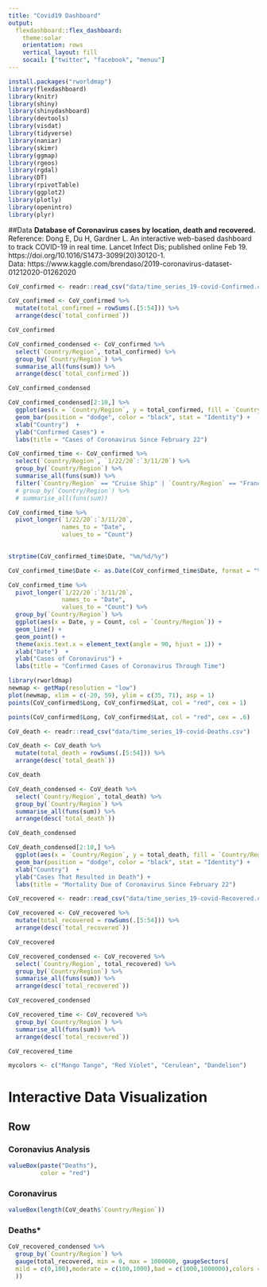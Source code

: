 ```yaml
---
title: "Covid19 Dashboard"
output: 
  flexdashboard::flex_dashboard:
    theme:solar
    orientation: rows
    vertical_layout: fill
    socail: ["twitter", "facebook", "menuu"]
---
```


```r
install.packages("rworldmap")
library(flexdashboard)
library(knitr)
library(shiny)
library(shinydashboard)
library(devtools)
library(visdat)
library(tidyverse)
library(naniar)
library(skimr)
library(ggmap)
library(rgeos)
library(rgdal)
library(DT)
library(rpivotTable)
library(ggplot2)
library(plotly)
library(openintro)
library(plyr)
```
##Data
**Database of Coronavirus cases by location, death and recovered.**  
Reference: Dong E, Du H, Gardner L. An interactive web-based dashboard to track COVID-19 in real time. Lancet Infect Dis; published online Feb 19. https://doi.org/10.1016/S1473-3099(20)30120-1.  
Data: https://www.kaggle.com/brendaso/2019-coronavirus-dataset-01212020-01262020


```r
CoV_confirmed <- readr::read_csv("data/time_series_19-covid-Confirmed.csv")
```

```r
CoV_confirmed <- CoV_confirmed %>%
  mutate(total_confirmed = rowSums(.[5:54])) %>%
  arrange(desc(`total_confirmed`))

CoV_confirmed
```


```r
CoV_confirmed_condensed <- CoV_confirmed %>%
  select(`Country/Region`, total_confirmed) %>%
  group_by(`Country/Region`) %>%
  summarise_all(funs(sum)) %>%
  arrange(desc(`total_confirmed`))

CoV_confirmed_condensed
```
```r
CoV_confirmed_condensed[2:10,] %>% 
  ggplot(aes(x = `Country/Region`, y = total_confirmed, fill = `Country/Region`)) +
  geom_bar(position = "dodge", color = "black", stat = "Identity") +
  xlab("Country")  +
  ylab("Confirmed Cases") +
  labs(title = "Cases of Coronavirus Since February 22")
```


```r
CoV_confirmed_time <- CoV_confirmed %>%
  select(`Country/Region`, `1/22/20`:`3/11/20`) %>%
  group_by(`Country/Region`) %>%
  summarise_all(funs(sum)) %>%
  filter(`Country/Region` == "Cruise Ship" | `Country/Region` == "France" | `Country/Region` == "Germany" | `Country/Region` == "Iran" | `Country/Region` == "Italy" | `Country/Region` == "Japan"| `Country/Region` == "Korea, South"| `Country/Region` == "Spain"| `Country/Region` == "US") 
  # group_by(`Country/Region`) %>%
  # summarise_all(funs(sum)) 

CoV_confirmed_time %>%
  pivot_longer(`1/22/20`:`3/11/20`, 
               names_to = "Date",
               values_to = "Count")
  


```

```r
strptime(CoV_confirmed_time$Date, "%m/%d/%y")
```


```r
CoV_confirmed_time$Date <- as.Date(CoV_confirmed_time$Date, format = "%m/%d/%y", na.rm = TRUE)
```

```r
CoV_confirmed_time %>%
  pivot_longer(`1/22/20`:`3/11/20`, 
               names_to = "Date",
               values_to = "Count") %>%
  group_by(`Country/Region`) %>%
  ggplot(aes(x = Date, y = Count, col = `Country/Region`)) +
  geom_line() +
  geom_point() +
  theme(axis.text.x = element_text(angle = 90, hjust = 1)) +
  xlab("Date")  +
  ylab("Cases of Coronavirus") +
  labs(title = "Confirmed Cases of Coronavirus Through Time")
```

```r
library(rworldmap)
newmap <- getMap(resolution = "low")
plot(newmap, xlim = c(-20, 59), ylim = c(35, 71), asp = 1)
points(CoV_confirmed$Long, CoV_confirmed$Lat, col = "red", cex = 1)

```
```r
points(CoV_confirmed$Long, CoV_confirmed$Lat, col = "red", cex = .6)
```

```r
CoV_death <- readr::read_csv("data/time_series_19-covid-Deaths.csv")
```
```r
CoV_death <- CoV_death %>%
  mutate(total_death = rowSums(.[5:54])) %>%
  arrange(desc(`total_death`))

CoV_death
```

```r
CoV_death_condensed <- CoV_death %>%
  select(`Country/Region`, total_death) %>%
  group_by(`Country/Region`) %>%
  summarise_all(funs(sum)) %>%
  arrange(desc(`total_death`))

CoV_death_condensed
```


```r
CoV_death_condensed[2:10,] %>% 
  ggplot(aes(x = `Country/Region`, y = total_death, fill = `Country/Region`)) +
  geom_bar(position = "dodge", color = "black", stat = "Identity") +
  xlab("Country")  +
  ylab("Cases That Resulted in Death") +
  labs(title = "Mortality Due of Coronavirus Since February 22")
```

```r
CoV_recovered <- readr::read_csv("data/time_series_19-covid-Recovered.csv")
```

```r
CoV_recovered <- CoV_recovered %>%
  mutate(total_recovered = rowSums(.[5:54])) %>%
  arrange(desc(`total_recovered`))

CoV_recovered
```

```r
CoV_recovered_condensed <- CoV_recovered %>%
  select(`Country/Region`, total_recovered) %>%
  group_by(`Country/Region`) %>%
  summarise_all(funs(sum)) %>%
  arrange(desc(`total_recovered`))

CoV_recovered_condensed
```

```r
CoV_recovered_time <- CoV_recovered %>%
  group_by(`Country/Region`) %>%
  summarise_all(funs(sum)) %>%
  arrange(desc(`total_recovered`))

CoV_recovered_time

```





```r
mycolors <- c("Mango Tango", "Red Violet", "Cerulean", "Dandelion")
```

Interactive Data Visualization
=============================================

Row
---------------------------------------------

### Coronavius Analysis 

```r
valueBox(paste("Deaths"),
         color = "red")
```

### Coronavirus 

```r
valueBox(length(CoV_death$`Country/Region`))
```

### **Deaths***

```r
CoV_recovered_condensed %>%
  group_by(`Country/Region`) %>%
  gauge(total_recovered, min = 0, max = 1000000, gaugeSectors(
  mild = c(0,100),moderate = c(100,1000),bad = c(1000,1000000),colors = c("green", "yellow", "red")
  ))
           
```

